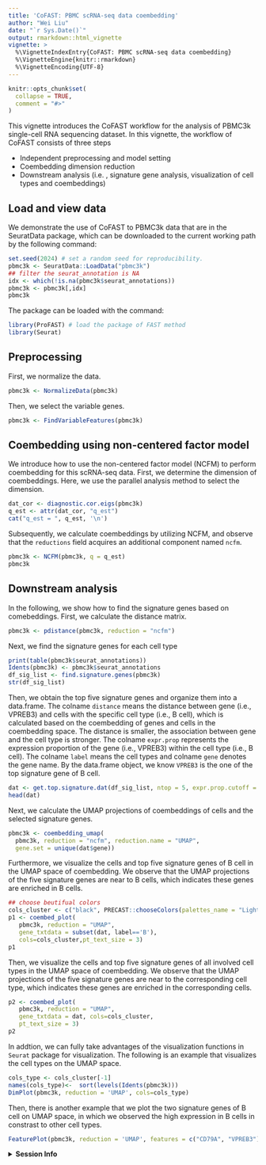 ```yaml
---
title: 'CoFAST: PBMC scRNA-seq data coembedding'
author: "Wei Liu"
date: "`r Sys.Date()`"
output: rmarkdown::html_vignette
vignette: >
  %\VignetteIndexEntry{CoFAST: PBMC scRNA-seq data coembedding}
  %\VignetteEngine{knitr::rmarkdown}
  %\VignetteEncoding{UTF-8}
---
```


```r
knitr::opts_chunk$set(
  collapse = TRUE,
  comment = "#>"
)
```

This vignette introduces the CoFAST workflow for the analysis of PBMC3k single-cell RNA sequencing dataset. In this vignette, the workflow of CoFAST consists of three steps

* Independent preprocessing and model setting
* Coembedding dimension reduction
* Downstream analysis (i.e. , signature gene analysis, visualization of cell types and coembeddings)

## Load and view data
We demonstrate the use of CoFAST to PBMC3k data that are in the SeuratData package, which can be downloaded to the current working path by the following command:
```r
set.seed(2024) # set a random seed for reproducibility.
pbmc3k <- SeuratData::LoadData("pbmc3k")
## filter the seurat_annotation is NA
idx <- which(!is.na(pbmc3k$seurat_annotations))
pbmc3k <- pbmc3k[,idx]
pbmc3k
```

The package can be loaded with the command:
```r
library(ProFAST) # load the package of FAST method
library(Seurat)
```

## Preprocessing
First, we normalize the data.
```r
pbmc3k <- NormalizeData(pbmc3k)
```
Then, we select the variable genes.
```r
pbmc3k <- FindVariableFeatures(pbmc3k)
```

## Coembedding using non-centered factor model
We introduce how to use the non-centered factor model (NCFM) to perform coembedding for this scRNA-seq data. First, we determine the dimension of coembeddings. Here, we use the parallel analysis method to select the dimension.


```r
dat_cor <- diagnostic.cor.eigs(pbmc3k)
q_est <- attr(dat_cor, "q_est")
cat("q_est = ", q_est, '\n')
```
Subsequently, we calculate coembeddings by utilizing NCFM, and observe that the `reductions` field acquires an additional component named `ncfm`.
```r
pbmc3k <- NCFM(pbmc3k, q = q_est)
pbmc3k
```

## Downstream analysis
In the following, we show how to find the signature genes based on comebeddings.
First, we calculate the distance matrix.
```r
pbmc3k <- pdistance(pbmc3k, reduction = "ncfm")
```
Next, we find the signature genes for each cell type
```r
print(table(pbmc3k$seurat_annotations))
Idents(pbmc3k) <- pbmc3k$seurat_annotations
df_sig_list <- find.signature.genes(pbmc3k)
str(df_sig_list)
```


Then, we obtain the top five signature genes and organize them into a data.frame.  The colname `distance` means the distance between gene (i.e., VPREB3) and cells with the specific cell type (i.e., B cell), which is calculated based on the coembedding of genes and cells in the coembedding space. The distance is smaller, the association between gene and the cell type is stronger. The colname `expr.prop` represents the expression proportion of the gene (i.e., VPREB3) within the cell type (i.e., B cell). The colname `label` means the cell types and colname `gene` denotes the gene name. By the data.frame object, we know `VPREB3` is the one of the top signature gene of B cell.

```r
dat <- get.top.signature.dat(df_sig_list, ntop = 5, expr.prop.cutoff = 0.1)
head(dat)
```

Next, we calculate the UMAP projections of coembeddings of cells and the selected signature genes.
```r
pbmc3k <- coembedding_umap(
  pbmc3k, reduction = "ncfm", reduction.name = "UMAP",
  gene.set = unique(dat$gene))
```

Furthermore, we visualize the cells and top five signature genes of B cell in the UMAP space of coembedding. We observe that the UMAP projections of the five signature genes are near to B cells, which indicates these genes are enriched in B cells.
```r
## choose beutifual colors
cols_cluster <- c("black", PRECAST::chooseColors(palettes_name = "Light 13", n_colors = 9, plot_colors = TRUE))
p1 <- coembed_plot(
   pbmc3k, reduction = "UMAP",
   gene_txtdata = subset(dat, label=='B'), 
   cols=cols_cluster,pt_text_size = 3)
p1
```

Then, we visualize the cells and top five signature genes of all involved cell types in the UMAP space of coembedding. We observe that the UMAP projections of the five signature genes are near to the corresponding cell type, which indicates these genes are enriched in the corresponding cells.

```r
p2 <- coembed_plot(
   pbmc3k, reduction = "UMAP",
   gene_txtdata = dat, cols=cols_cluster,
   pt_text_size = 3)
p2
```

In addtion, we can fully take advantages of the visualization functions in `Seurat` package for visualization. The following is an example that visualizes the cell types on the UMAP space.
```r
cols_type <- cols_cluster[-1]
names(cols_type)<-  sort(levels(Idents(pbmc3k)))
DimPlot(pbmc3k, reduction = 'UMAP', cols=cols_type)
```

Then, there is another example that we plot the two signature genes of B cell on UMAP space, in which we observed the high expression in  B cells in constrast to other cell types.
```r
FeaturePlot(pbmc3k, reduction = 'UMAP', features = c("CD79A", "VPREB3"))
```

<details>
<summary>**Session Info**</summary>
```r
sessionInfo()
```
</details>
